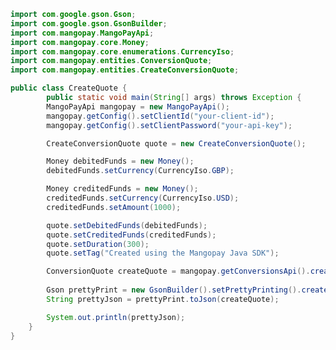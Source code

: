   
```java Java  
import com.google.gson.Gson;
import com.google.gson.GsonBuilder;
import com.mangopay.MangoPayApi;
import com.mangopay.core.Money;
import com.mangopay.core.enumerations.CurrencyIso;
import com.mangopay.entities.ConversionQuote;
import com.mangopay.entities.CreateConversionQuote;

public class CreateQuote {
        public static void main(String[] args) throws Exception {
        MangoPayApi mangopay = new MangoPayApi();
        mangopay.getConfig().setClientId("your-client-id");
        mangopay.getConfig().setClientPassword("your-api-key");

        CreateConversionQuote quote = new CreateConversionQuote();

        Money debitedFunds = new Money();
        debitedFunds.setCurrency(CurrencyIso.GBP);

        Money creditedFunds = new Money();
        creditedFunds.setCurrency(CurrencyIso.USD);
        creditedFunds.setAmount(1000);

        quote.setDebitedFunds(debitedFunds);
        quote.setCreditedFunds(creditedFunds);
        quote.setDuration(300);
        quote.setTag("Created using the Mangopay Java SDK");

        ConversionQuote createQuote = mangopay.getConversionsApi().createConversionQuote(quote, null);
    
        Gson prettyPrint = new GsonBuilder().setPrettyPrinting().create();
        String prettyJson = prettyPrint.toJson(createQuote);

        System.out.println(prettyJson);
    }
}
```